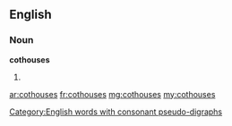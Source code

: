 ==English==

===Noun===
'''cothouses'''

# {{plural of|cothouse}}

[[Category:English words with consonant pseudo-digraphs]]

[[ar:cothouses]]
[[fr:cothouses]]
[[mg:cothouses]]
[[my:cothouses]]